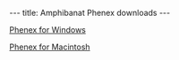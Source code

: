 ---
title: Amphibanat Phenex downloads
---

[[Media:Phenex-1.0-beta16-amphibanat-win.zip|Phenex for Windows]]

[[Media:Phenex-1.0-beta16-amphibanat-mac.zip|Phenex for Macintosh]]